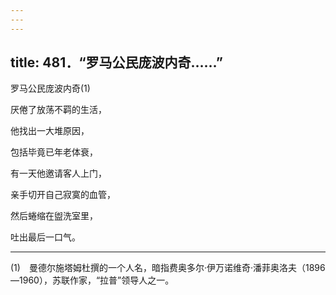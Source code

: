 ```yaml
---
---
---
```

title: 481．“罗马公民庞波内奇……”
---




罗马公民庞波内奇(1)

厌倦了放荡不羁的生活，

他找出一大堆原因，

包括毕竟已年老体衰，

有一天他邀请客人上门，

亲手切开自己寂寞的血管，

然后蜷缩在盥洗室里，

吐出最后一口气。



* * *



(1)　曼德尔施塔姆杜撰的一个人名，暗指费奥多尔·伊万诺维奇·潘菲奥洛夫（1896—1960），苏联作家，“拉普”领导人之一。
